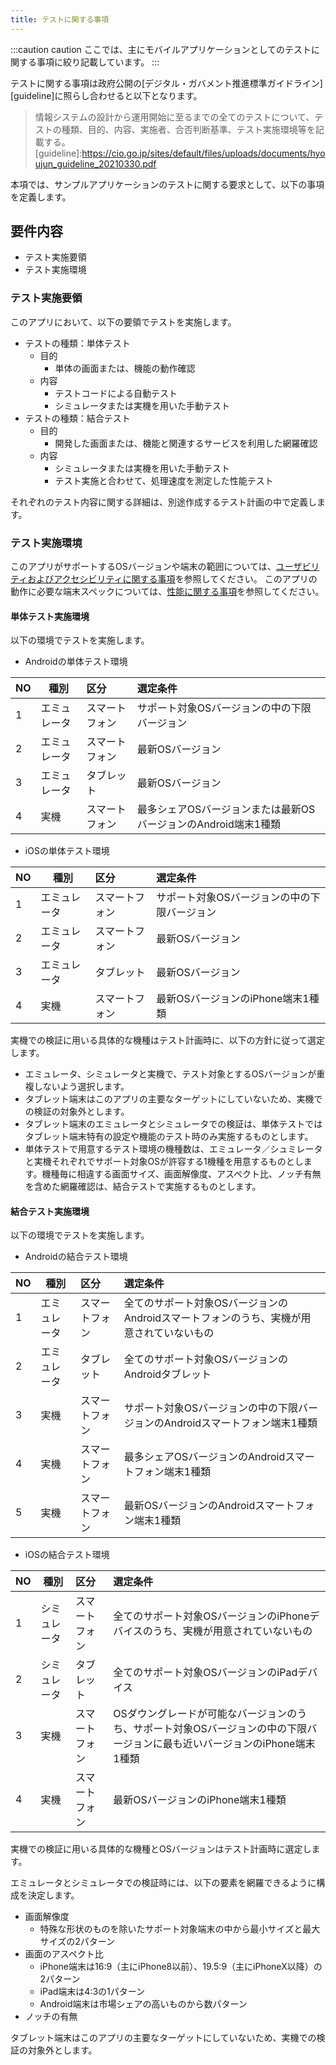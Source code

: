 ```yaml
---
title: テストに関する事項
---
```


:::caution caution
ここでは、主にモバイルアプリケーションとしてのテストに関する事項に絞り記載しています。
:::

テストに関する事項は政府公開の[デジタル・ガバメント推進標準ガイドライン][guideline]に照らし合わせると以下となります。
>情報システムの設計から運用開始に至るまでの全てのテストについて、テストの種類、目的、内容、実施者、合否判断基準、テスト実施環境等を記載する。
[guideline]:<https://cio.go.jp/sites/default/files/uploads/documents/hyoujun_guideline_20210330.pdf>

本項では、サンプルアプリケーションのテストに関する要求として、以下の事項を定義します。

## 要件内容

- テスト実施要領
- テスト実施環境

### テスト実施要領

このアプリにおいて、以下の要領でテストを実施します。

- テストの種類：単体テスト
  - 目的
    - 単体の画面または、機能の動作確認
  - 内容
    - テストコードによる自動テスト
    - シミュレータまたは実機を用いた手動テスト
- テストの種類：結合テスト
  - 目的
    - 開発した画面または、機能と関連するサービスを利用した網羅確認
  - 内容
    - シミュレータまたは実機を用いた手動テスト
    - テスト実施と合わせて、処理速度を測定した性能テスト

それぞれのテスト内容に関する詳細は、別途作成するテスト計画の中で定義します。

### テスト実施環境

このアプリがサポートするOSバージョンや端末の範囲については、[ユーザビリティおよびアクセシビリティに関する事項][usability]を参照してください。
このアプリの動作に必要な端末スペックについては、[性能に関する事項][performance]を参照してください。

[usability]:usability.mdx
[performance]:performance.mdx

#### 単体テスト実施環境

以下の環境でテストを実施します。

- Androidの単体テスト環境

| NO | 種別 | 区分 | 選定条件 |
| --- | --- | :--- | :--- |
| 1 | エミュレータ | スマートフォン | サポート対象OSバージョンの中の下限バージョン |
| 2 | エミュレータ | スマートフォン | 最新OSバージョン |
| 3 | エミュレータ | タブレット | 最新OSバージョン |
| 4 | 実機 | スマートフォン | 最多シェアOSバージョンまたは最新OSバージョンのAndroid端末1種類 |

- iOSの単体テスト環境

| NO | 種別 | 区分 | 選定条件 |
| --- | --- | :--- | :--- |
| 1 | エミュレータ | スマートフォン | サポート対象OSバージョンの中の下限バージョン |
| 2 | エミュレータ | スマートフォン | 最新OSバージョン |
| 3 | エミュレータ | タブレット | 最新OSバージョン |
| 4 | 実機 | スマートフォン | 最新OSバージョンのiPhone端末1種類 |

実機での検証に用いる具体的な機種はテスト計画時に、以下の方針に従って選定します。

- エミュレータ、シミュレータと実機で、テスト対象とするOSバージョンが重複しないよう選択します。
- タブレット端末はこのアプリの主要なターゲットにしていないため、実機での検証の対象外とします。
- タブレット端末のエミュレータとシミュレータでの検証は、単体テストではタブレット端末特有の設定や機能のテスト時のみ実施するものとします。
- 単体テストで用意するテスト環境の機種数は、エミュレータ／シュミレータと実機それぞれでサポート対象OSが許容する1機種を用意するものとします。機種毎に相違する画面サイズ、画面解像度、アスペクト比、ノッチ有無を含めた網羅確認は、結合テストで実施するものとします。

#### 結合テスト実施環境

以下の環境でテストを実施します。

- Androidの結合テスト環境

| NO | 種別 | 区分 | 選定条件 |
| --- | --- | :--- | :--- |
| 1 | エミュレータ | スマートフォン | 全てのサポート対象OSバージョンのAndroidスマートフォンのうち、実機が用意されていないもの |
| 2 | エミュレータ | タブレット | 全てのサポート対象OSバージョンのAndroidタブレット |
| 3 | 実機 | スマートフォン | サポート対象OSバージョンの中の下限バージョンのAndroidスマートフォン端末1種類 |
| 4 | 実機 | スマートフォン | 最多シェアOSバージョンのAndroidスマートフォン端末1種類 |
| 5 | 実機 | スマートフォン | 最新OSバージョンのAndroidスマートフォン端末1種類 |

- iOSの結合テスト環境

| NO | 種別 | 区分 | 選定条件 |
| --- | --- | :--- | :--- |
| 1 | シミュレータ | スマートフォン | 全てのサポート対象OSバージョンのiPhoneデバイスのうち、実機が用意されていないもの |
| 2 | シミュレータ | タブレット | 全てのサポート対象OSバージョンのiPadデバイス |
| 3 | 実機 | スマートフォン | OSダウングレードが可能なバージョンのうち、サポート対象OSバージョンの中の下限バージョンに最も近いバージョンのiPhone端末1種類 |
| 4 | 実機 | スマートフォン | 最新OSバージョンのiPhone端末1種類 |

実機での検証に用いる具体的な機種とOSバージョンはテスト計画時に選定します。

エミュレータとシミュレータでの検証時には、以下の要素を網羅できるように構成を決定します。

- 画面解像度
    - 特殊な形状のものを除いたサポート対象端末の中から最小サイズと最大サイズの2パターン
- 画面のアスペクト比
    - iPhone端末は16:9（主にiPhone8以前）、19.5:9（主にiPhoneX以降）の2パターン
    - iPad端末は4:3の1パターン
    - Android端末は市場シェアの高いものから数パターン
- ノッチの有無

タブレット端末はこのアプリの主要なターゲットにしていないため、実機での検証の対象外とします。
